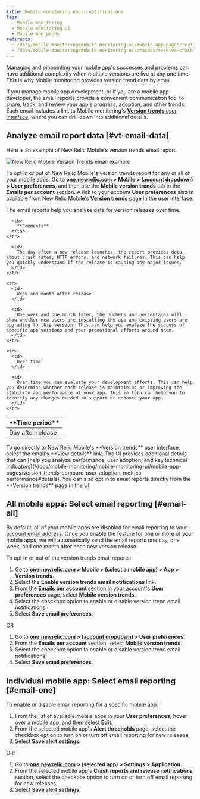 ```yaml
---
title: Mobile monitoring email notifications
tags:
  - Mobile monitoring
  - Mobile monitoring UI
  - Mobile App pages
redirects:
  - /docs/mobile-monitoring/mobile-monitoring-ui/mobile-app-pages/review-version-trends-email-reports
  - /docs/mobile-monitoring/mobile-monitoring-ui/crashes/receive-crash-notifications-email
---
```


Managing and pinpointing your mobile app's successes and problems can have additional complexity when multiple versions are live at any one time. This is why Mobile monitoring provides version trend data by email.

If you manage mobile app development, or if you are a mobile app developer, the email reports provide a convenient communication tool to share, track, and review your app's progress, adoption, and other trends. Each email includes a link to Mobile monitoring's [**Version trends** user interface](/docs/mobile-monitoring/mobile-monitoring-ui/mobile-app-pages/version-trends-compare-user-adoption-metrics-performance), where you can drill down into additional details.

## Analyze email report data [#vt-email-data]

Here is an example of New Relic Mobile's version trends email report.

![New Relic Mobile Version Trends email example](./images/email-mobile-version-trends.png "New Relic Mobile Version Trends email example")

To opt in or out of New Relic Mobile's version trends report for any or all of your mobile apps: Go to **[one.newrelic.com](https://one.newrelic.com/) > Mobile > [(account dropdown)](/docs/accounts-partnerships/education/getting-started-new-relic/glossary#account-dropdown) > User preferences**, and then use the **Mobile version trends** tab in the **Emails per account** section. A link to your account **User preferences** also is available from New Relic Mobile's **Version trends** page in the user interface.

The email reports help you analyze data for version releases over time.

<table>
  <thead>
    <tr>
      <th style={{ width: "200px" }}>
        **Time period**
      </th>

      <th>
        **Comments**
      </th>
    </tr>
  </thead>

  <tbody>
    <tr>
      <td>
        Day after release
      </td>

      <td>
        The day after a new release launches, the report provides data about crash rates, HTTP errors, and network failures. This can help you quickly understand if the release is causing any major issues.
      </td>
    </tr>

    <tr>
      <td>
        Week and month after release
      </td>

      <td>
        One week and one month later, the numbers and percentages will show whether new users are installing the app and existing users are upgrading to this version. This can help you analyze the success of specific app versions and your promotional efforts around them.
      </td>
    </tr>

    <tr>
      <td>
        Over time
      </td>

      <td>
        Over time you can evaluate your development efforts. This can help you determine whether each release is maintaining or improving the stability and performance of your app. This in turn can help you to identify any changes needed to support or enhance your app.
      </td>
    </tr>
  </tbody>
</table>

<Callout variant="tip">
  To go directly to New Relic Mobile's **Version trends** user interface, select the email's **View details** link. The UI provides additional details that can [help you analyze performance, user adoption, and key technical indicators](/docs/mobile-monitoring/mobile-monitoring-ui/mobile-app-pages/version-trends-compare-user-adoption-metrics-performance#details). You can also opt in to email reports directly from the **Version trends** page in the UI.
</Callout>

## All mobile apps: Select email reporting [#email-all]

By default, all of your mobile apps are disabled for email reporting to your [account email address](/docs/accounts-partnerships/accounts/account-maintenance/account-email-settings). Once you enable the feature for one or more of your mobile apps, we will automatically send the email reports one day, one week, and one month after each new version release.

To opt in or out of the version trends email reports:

1. Go to **[one.newrelic.com](one.newrelic.com) > Mobile > (select a mobile app) > App > Version trends**.
2. Select the **Enable version trends email notifications** link.
3. From the **Emails per account** section in your account's **User preferences** page, select **Mobile version trends**.
4. Select the checkbox option to enable or disable version trend email notifications.
5. Select **Save email preferences**.

OR

1. Go to **[one.newrelic.com](https://one.newrelic.com) > [(account dropdown)](/docs/accounts-partnerships/education/getting-started-new-relic/glossary#account-dropdown) > User preferences**.
2. From the **Emails per account** section, select **Mobile version trends**.
3. Select the checkbox option to enable or disable version trend email notifications.
4. Select **Save email preferences**.

## Individual mobile app: Select email reporting [#email-one]

To enable or disable email reporting for a specific mobile app:

1. From the list of available mobile apps in your **User preferences**, hover over a mobile app, and then select **Edit**.
2. From the selected mobile app's **Alert thresholds** page, select the checkbox option to turn on or turn off email reporting for new releases.
3. Select **Save alert settings**.

OR:

1. Go to **[one.newrelic.com](https://one.newrelic.com) > (selected app) > Settings > Application**.
2. From the selected mobile app's **Crash reports and release notifications** section, select the checkbox option to turn on or turn off email reporting for new releases.
3. Select **Save alert settings**.
